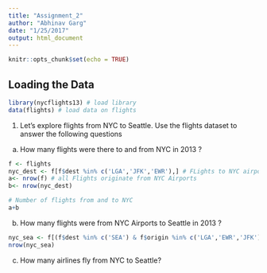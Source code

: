 ```yaml
---
title: "Assignment_2"
author: "Abhinav Garg"
date: "1/25/2017"
output: html_document
---
```


```r
knitr::opts_chunk$set(echo = TRUE)
```

## Loading the Data 
```r
library(nycflights13) # load library 
data(flights) # load data on flights 
```
1. Let's explore flights from NYC to Seattle. Use the flights dataset to answer the following questions

a) How many flights were there to and from NYC in 2013 ? 
```r
f <- flights
nyc_dest <- f[f$dest %in% c('LGA','JFK','EWR'),] # FLights to NYC airport
a<- nrow(f) # all Flights originate from NYC Airports
b<- nrow(nyc_dest)

# Number of flights from and to NYC
a+b
```
b) How many flights were from NYC Airports to Seattle in 2013 ? 
```r
nyc_sea <- f[(f$dest %in% c('SEA') & f$origin %in% c('LGA','EWR','JFK')),] # Origin is one of NYC Airports and dest is SEA
nrow(nyc_sea)
```
c) How many airlines fly from NYC to Seattle? 
```r
```